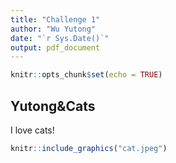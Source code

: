```yaml
---
title: "Challenge 1"
author: "Wu Yutong"
date: "`r Sys.Date()`"
output: pdf_document
---
```


```r
knitr::opts_chunk$set(echo = TRUE)
```

## Yutong&Cats

I love cats!

```r
knitr::include_graphics("cat.jpeg") 
```


